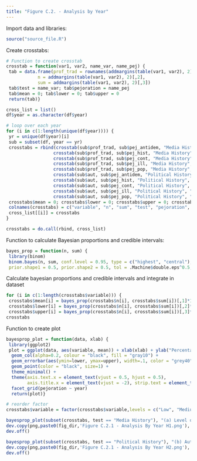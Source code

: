 ```yaml
---
title: "Figure C.2. - Analysis by Year"
---
```


Import data and libraries:
```r
source("source_file.R")
```

Create crosstabs:
```r
# Function to create crosstab
crosstab = function(var1, var2, name_var, name_pej) {
 tab = data.frame(prof_trad = rownames(addmargins(table(var1, var2), 2)),
            n = addmargins(table(var1, var2), 2)[,2],
            sum = addmargins(table(var1, var2), 2)[,3])
 tab$test = name_var; tab$pejoration = name_pej
 tab$mean = 0; tab$lower = 0; tab$upper = 0
 return(tab)}

cross_list = list()
df$year = as.character(df$year)

# loop over each year
for (i in c(1:length(unique(df$year)))) {
 yr = unique(df$year)[i]
 sub = subset(df, year == yr)
 crosstabs = rbind(crosstab(sub$prof_trad, sub$pej_antidem, "Media History", "Antidemocratic"), 
                  crosstab(sub$prof_trad, sub$pej_hist, "Media History", "Historical"), 
                  crosstab(sub$prof_trad, sub$pej_cont, "Media History", "Contemporary"), 
                  crosstab(sub$prof_trad, sub$pej_ill, "Media History", "Illiberal"),
                  crosstab(sub$prof_trad, sub$pej_pop, "Media History", "Populist"),
                  crosstab(sub$aut, sub$pej_antidem, "Political History", "Antidemocratic"), 
                  crosstab(sub$aut, sub$pej_hist, "Political History", "Historical"), 
                  crosstab(sub$aut, sub$pej_cont, "Political History", "Contemporary"), 
                  crosstab(sub$aut, sub$pej_ill, "Political History", "Illiberal"),
                  crosstab(sub$aut, sub$pej_pop, "Political History", "Populist"))
 crosstabs$mean = 0; crosstabs$lower = 0; crosstabs$upper = 0; crosstabs$year = yr
 colnames(crosstabs) = c("variable", "n", "sum", "test", "pejoration", "mean", "lower", "upper", "year")
 cross_list[[i]] = crosstabs
}

crosstabs = do.call(rbind, cross_list)
```

Function to calculate Bayesian proportions and credible intervals:
```r
bayes_prop = function(n, sum) {
 library(binom)
 binom.bayes(n, sum, conf.level = 0.95, type = c("highest", "central"), 
 prior.shape1 = 0.5, prior.shape2 = 0.5, tol = .Machine$double.eps^0.5, maxit = 1000)[,c(6:8)]}
```

Calculate bayesian proportions and credible intervals and integrate in dataset
```r
for (i in c(1:length(crosstabs$variable))) {
 crosstabs$mean[i] = bayes_prop(crosstabs$n[i], crosstabs$sum[i])[,1]*100
 crosstabs$lower[i] = bayes_prop(crosstabs$n[i], crosstabs$sum[i])[,2]*100
 crosstabs$upper[i] = bayes_prop(crosstabs$n[i], crosstabs$sum[i])[,3]*100}
crosstabs
```

Function to create plot
```r
bayesprop_plot = function(data, xlab) {
 library(ggplot2)
 plot = ggplot(data, aes(variable, mean)) + xlab(xlab) + ylab("Percentage") + 
  geom_col(alpha=0.2, colour = "black", fill = "gray10") +
  geom_errorbar(aes(ymin=lower, ymax=upper), width=.1, color = "grey40") + 
  geom_point(color = "black", size=1) +
  theme_minimal() + 
  theme(axis.text.x = element_text(vjust = 0.5, hjust = 0.5), 
        axis.title.x = element_text(vjust = -2), strip.text = element_text(size = 12)) + 
  facet_grid(pejoration ~ year)
  return(plot)}

# reorder factor
crosstabs$variable = factor(crosstabs$variable,levels = c("Low", "Medium", "High", "No", "Yes")) 
```

```r
bayesprop_plot(subset(crosstabs, test == "Media History"), "(a) Level of Professionalism") 
dev.copy(png,paste0(fig_dir,'Figure C.2.1 - Analysis By Year H1.png'), width = 3600, height = 3600, res=400)
dev.off()

bayesprop_plot(subset(crosstabs, test == "Political History"), "(b) Authoritarian Past") 
dev.copy(png,paste0(fig_dir,'Figure C.2.1 - Analysis By Year H2.png'), width = 3600, height = 3600, res=400)
dev.off()
```